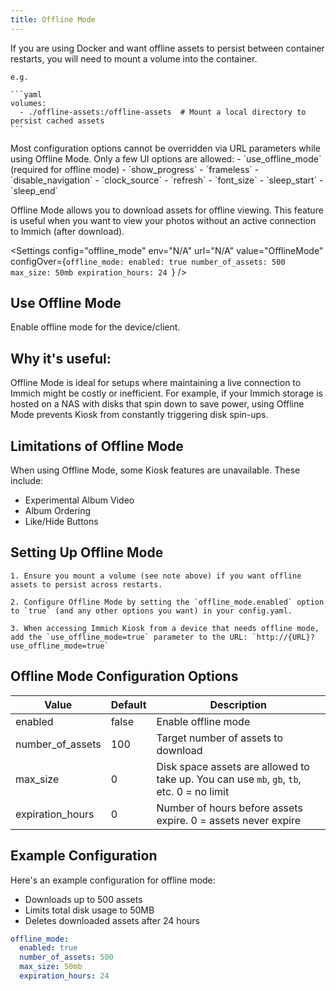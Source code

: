 ```yaml
---
title: Offline Mode
---
```




<Aside type="caution">
    If you are using Docker and want offline assets to persist between container restarts, you will need to mount a volume into the container.

    e.g.

    ```yaml
    volumes:
      - ./offline-assets:/offline-assets  # Mount a local directory to persist cached assets
    ```
</Aside>

<Aside type="caution">
 Most configuration options cannot be overridden via URL parameters while using Offline Mode. Only a few UI options are allowed:
 - `use_offline_mode` (required for offline mode)
 - `show_progress`
 - `frameless`
 - `disable_navigation`
 - `clock_source`
 - `refresh`
 - `font_size`
 - `sleep_start`
 - `sleep_end`
</Aside>

Offline Mode allows you to download assets for offline viewing.
This feature is useful when you want to view your photos without an active connection to Immich (after download).

<Settings
    config="offline_mode"
    env="N/A"
    url="N/A"
    value="OfflineMode"
    configOver={`offline_mode:
    enabled: true
    number_of_assets: 500
    max_size: 50mb
    expiration_hours: 24
    `}
/>

## Use Offline Mode

Enable offline mode for the device/client.

<Settings
    config="use_offline_mode"
    env="KIOSK_USE_OFFLINE_MODE"
    url="use_offline_mode"
    value="bool"
    defaultValue="false"
/>


## Why it's useful:
Offline Mode is ideal for setups where maintaining a live connection to Immich might be costly or inefficient.
For example, if your Immich storage is hosted on a NAS with disks that spin down to save power, using Offline
Mode prevents Kiosk from constantly triggering disk spin-ups.

## Limitations of Offline Mode

When using Offline Mode, some Kiosk features are unavailable. These include:

- Experimental Album Video
- Album Ordering
- Like/Hide Buttons

## Setting Up Offline Mode

<Steps>

    1. Ensure you mount a volume (see note above) if you want offline assets to persist across restarts.

    2. Configure Offline Mode by setting the `offline_mode.enabled` option to `true` (and any other options you want) in your config.yaml.

    3. When accessing Immich Kiosk from a device that needs offline mode, add the `use_offline_mode=true` parameter to the URL: `http://{URL}?use_offline_mode=true`

</Steps>

## Offline Mode Configuration Options

| **Value**          | **Default** | **Description**                                               |
|--------------------|-------------|---------------------------------------------------------------|
| enabled            | false       | Enable offline mode                                           |
| number_of_assets   | 100         | Target number of assets to download                           |
| max_size           | 0           | Disk space assets are allowed to take up. You can use `mb`, `gb`, `tb`, etc. 0 = no limit |
| expiration_hours   | 0           | Number of hours before assets expire. 0 = assets never expire |

## Example Configuration

Here's an example configuration for offline mode:
- Downloads up to 500 assets
- Limits total disk usage to 50MB
- Deletes downloaded assets after 24 hours

```yaml
offline_mode:
  enabled: true
  number_of_assets: 500
  max_size: 50mb
  expiration_hours: 24
```
